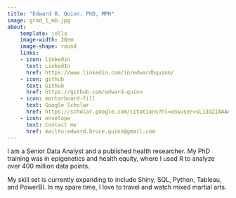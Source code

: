 ```yaml
---
title: "Edward B. Quinn, PhD, MPH"
image: grad_1_mb.jpg
about:
    template: jolla
    image-width: 20em
    image-shape: round
    links:
    - icon: linkedin
      text: LinkedIn
      href: https://www.linkedin.com/in/edwardbquinn/
    - icon: github
      text: Github
      href: https://github.com/edward-quinn
    - icon: mortarboard-fill
      text: Google Scholar
      href: https://scholar.google.com/citations?hl=en&user=sL13dZIAAAAJ&view_op=list_works&sortby=pubdate
    - icon: envelope
      text: Contact me
      href: mailto:edward.bruce.quinn@gmail.com
---
```


I am a Senior Data Analyst and a published health researcher. My PhD training was in epigenetics and health equity, where I used R to analyze over 400 million data points.

My skill set is currently expanding to include Shiny, SQL, Python, Tableau, and PowerBI. In my spare time, I love to travel and watch mixed martial arts.


